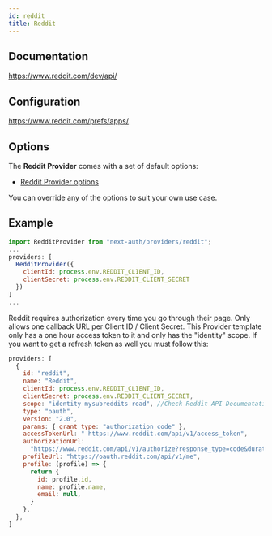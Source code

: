 ```yaml
---
id: reddit
title: Reddit
---
```



## Documentation

https://www.reddit.com/dev/api/

## Configuration

https://www.reddit.com/prefs/apps/

## Options

The **Reddit Provider** comes with a set of default options:

- [Reddit Provider options](https://github.com/nextauthjs/next-auth/blob/main/packages/next-auth/src/providers/reddit.js)

You can override any of the options to suit your own use case.

## Example

```js
import RedditProvider from "next-auth/providers/reddit";
...
providers: [
  RedditProvider({
    clientId: process.env.REDDIT_CLIENT_ID,
    clientSecret: process.env.REDDIT_CLIENT_SECRET
  })
]
...
```

<Callout type="warning">
Reddit requires authorization every time you go through their page.
</Callout>

<Callout type="warning">
Only allows one callback URL per Client ID / Client Secret.
</Callout>

<Callout>
This Provider template only has a one hour access token to it and only has the "identity" scope. If you want to get a refresh token as well you must follow this:

```js
providers: [
  {
    id: "reddit",
    name: "Reddit",
    clientId: process.env.REDDIT_CLIENT_ID,
    clientSecret: process.env.REDDIT_CLIENT_SECRET,
    scope: "identity mysubreddits read", //Check Reddit API Documentation for more. The identity scope is required.
    type: "oauth",
    version: "2.0",
    params: { grant_type: "authorization_code" },
    accessTokenUrl: " https://www.reddit.com/api/v1/access_token",
    authorizationUrl:
      "https://www.reddit.com/api/v1/authorize?response_type=code&duration=permanent",
    profileUrl: "https://oauth.reddit.com/api/v1/me",
    profile: (profile) => {
      return {
        id: profile.id,
        name: profile.name,
        email: null,
      }
    },
  },
]
```

</Callout>
